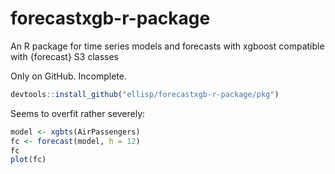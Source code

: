 # forecastxgb-r-package
An R package for time series models and forecasts with xgboost compatible with {forecast} S3 classes

Only on GitHub.  Incomplete.  

```r
devtools::install_github("ellisp/forecastxgb-r-package/pkg")
```

Seems to overfit rather severely:
```r
model <- xgbts(AirPassengers)
fc <- forecast(model, h = 12)
fc
plot(fc)

```

